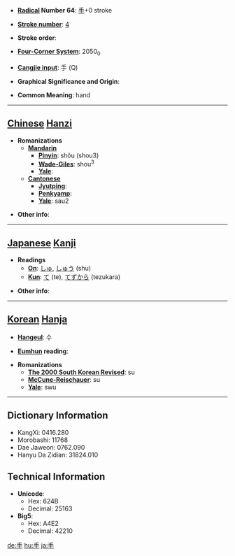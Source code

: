 * '''[[Wiktionary:Chinese radical index| Radical]] Number 64''': [[Wiktionary:Chinese radical index 手|手]]+0 stroke

* '''[[Wiktionary:Chinese total strokes index|Stroke number]]''': [[Wiktionary:Chinese total strokes index 4|4]]

* '''Stroke order''': 

* '''[[Wiktionary:Chinese four corner index|Four-Corner System]]''': 2050<sub>0</sub>

* '''[[Wiktionary:Chinese Cangjie index|Cangjie input]]''': 手 (Q)

* '''Graphical Significance and Origin''': 

* '''Common Meaning''': hand

----

== [[Chinese]] [[Hanzi]] ==

* '''Romanizations'''
** '''[[Mandarin]]'''
*** '''[[Pinyin]]''': shǒu (shou3)
*** '''[[Wade-Giles]]''': shou<sup>3</sup>
*** '''[[Yale]]''': 
** '''[[Cantonese]]'''
*** '''[[Jyutping]]''':
*** '''[[Penkyamp]]''': 
*** '''[[Yale]]''': sau2

* '''Other info''': 

----

== [[Japanese]] [[Kanji]] ==

* '''Readings'''
** '''[[On]]''': [[しゅ]], [[しゅう]] (shu)
** '''[[Kun]]''': [[て]] (te), [[てずから]] (tezukara)

* '''Other info''':  

----

== [[Korean]] [[Hanja]] ==

* '''[[Hangeul]]''': 수

* '''[[Eumhun]] reading''': 

* '''Romanizations'''
** '''[[The 2000 South Korean Revised Romanization|The 2000 South Korean Revised]]''': su
** '''[[McCune-Reischauer]]''': su
** '''[[Yale]]''': swu

----

== Dictionary Information ==

* KangXi: 0416.280
* Morobashi: 11768
* Dae Jaweon: 0762.090
* Hanyu Da Zidian: 31824.010

== Technical Information ==

* '''Unicode''':
** Hex: 624B
** Decimal: 25163
* '''Big5''':
** Hex: A4E2
** Decimal: 42210

[[de:手]]
[[hu:手]]
[[ja:手]]
